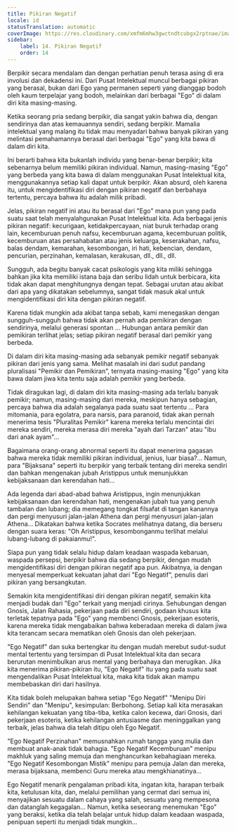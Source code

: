 ```yaml
---
title: Pikiran Negatif
locale: id
statusTranslation: automatic
coverImage: https://res.cloudinary.com/xmfm6mhw3gwctndtcubgx2rptnae/image/upload/v1740468922/small_cover_tratado_de_psicologia_revolucionaria_a4c0dca4e0.webp
sidebar:
    label: 14. Pikiran Negatif
    order: 14
---
```

Berpikir secara mendalam dan dengan perhatian penuh terasa asing di era involusi dan dekadensi ini. Dari Pusat Intelektual muncul berbagai pikiran yang berasal, bukan dari Ego yang permanen seperti yang dianggap bodoh oleh kaum terpelajar yang bodoh, melainkan dari berbagai "Ego" di dalam diri kita masing-masing.

Ketika seorang pria sedang berpikir, dia sangat yakin bahwa dia, dengan sendirinya dan atas kemauannya sendiri, sedang berpikir. Mamalia intelektual yang malang itu tidak mau menyadari bahwa banyak pikiran yang melintasi pemahamannya berasal dari berbagai "Ego" yang kita bawa di dalam diri kita.

Ini berarti bahwa kita bukanlah individu yang benar-benar berpikir; kita sebenarnya belum memiliki pikiran individual. Namun, masing-masing "Ego" yang berbeda yang kita bawa di dalam menggunakan Pusat Intelektual kita, menggunakannya setiap kali dapat untuk berpikir. Akan absurd, oleh karena itu, untuk mengidentifikasi diri dengan pikiran negatif dan berbahaya tertentu, percaya bahwa itu adalah milik pribadi.

Jelas, pikiran negatif ini atau itu berasal dari "Ego" mana pun yang pada suatu saat telah menyalahgunakan Pusat Intelektual kita. Ada berbagai jenis pikiran negatif: kecurigaan, ketidakpercayaan, niat buruk terhadap orang lain, kecemburuan penuh nafsu, kecemburuan agama, kecemburuan politik, kecemburuan atas persahabatan atau jenis keluarga, keserakahan, nafsu, balas dendam, kemarahan, kesombongan, iri hati, kebencian, dendam, pencurian, perzinahan, kemalasan, kerakusan, dll., dll., dll.

Sungguh, ada begitu banyak cacat psikologis yang kita miliki sehingga bahkan jika kita memiliki istana baja dan seribu lidah untuk berbicara, kita tidak akan dapat menghitungnya dengan tepat. Sebagai urutan atau akibat dari apa yang dikatakan sebelumnya, sangat tidak masuk akal untuk mengidentifikasi diri kita dengan pikiran negatif.

Karena tidak mungkin ada akibat tanpa sebab, kami menegaskan dengan sungguh-sungguh bahwa tidak akan pernah ada pemikiran dengan sendirinya, melalui generasi spontan ... Hubungan antara pemikir dan pemikiran terlihat jelas; setiap pikiran negatif berasal dari pemikir yang berbeda.

Di dalam diri kita masing-masing ada sebanyak pemikir negatif sebanyak pikiran dari jenis yang sama. Melihat masalah ini dari sudut pandang pluralisasi "Pemikir dan Pemikiran", ternyata masing-masing "Ego" yang kita bawa dalam jiwa kita tentu saja adalah pemikir yang berbeda.

Tidak diragukan lagi, di dalam diri kita masing-masing ada terlalu banyak pemikir; namun, masing-masing dari mereka, meskipun hanya sebagian, percaya bahwa dia adalah segalanya pada suatu saat tertentu ... Para mitomania, para egolatra, para narsis, para paranoid, tidak akan pernah menerima tesis "Pluralitas Pemikir" karena mereka terlalu mencintai diri mereka sendiri, mereka merasa diri mereka "ayah dari Tarzan" atau "ibu dari anak ayam"...

Bagaimana orang-orang abnormal seperti itu dapat menerima gagasan bahwa mereka tidak memiliki pikiran individual, jenius, luar biasa?... Namun, para "Bijaksana" seperti itu berpikir yang terbaik tentang diri mereka sendiri dan bahkan mengenakan jubah Aristippus untuk menunjukkan kebijaksanaan dan kerendahan hati...

Ada legenda dari abad-abad bahwa Aristippus, ingin menunjukkan kebijaksanaan dan kerendahan hati, mengenakan jubah tua yang penuh tambalan dan lubang; dia memegang tongkat filsafat di tangan kanannya dan pergi menyusuri jalan-jalan Athena dan pergi menyusuri jalan-jalan Athena... Dikatakan bahwa ketika Socrates melihatnya datang, dia berseru dengan suara keras: "Oh Aristippus, kesombonganmu terlihat melalui lubang-lubang di pakaianmu!".

Siapa pun yang tidak selalu hidup dalam keadaan waspada kebaruan, waspada persepsi, berpikir bahwa dia sedang berpikir, dengan mudah mengidentifikasi diri dengan pikiran negatif apa pun. Akibatnya, ia dengan menyesal memperkuat kekuatan jahat dari "Ego Negatif", penulis dari pikiran yang bersangkutan.

Semakin kita mengidentifikasi diri dengan pikiran negatif, semakin kita menjadi budak dari "Ego" terkait yang menjadi cirinya. Sehubungan dengan Gnosis, Jalan Rahasia, pekerjaan pada diri sendiri, godaan khusus kita terletak tepatnya pada "Ego" yang membenci Gnosis, pekerjaan esoteris, karena mereka tidak mengabaikan bahwa keberadaan mereka di dalam jiwa kita terancam secara mematikan oleh Gnosis dan oleh pekerjaan.

"Ego Negatif" dan suka bertengkar itu dengan mudah merebut sudut-sudut mental tertentu yang tersimpan di Pusat Intelektual kita dan secara berurutan menimbulkan arus mental yang berbahaya dan merugikan. Jika kita menerima pikiran-pikiran itu, "Ego Negatif" itu yang pada suatu saat mengendalikan Pusat Intelektual kita, maka kita tidak akan mampu membebaskan diri dari hasilnya.

Kita tidak boleh melupakan bahwa setiap "Ego Negatif" "Menipu Diri Sendiri" dan "Menipu", kesimpulan: Berbohong. Setiap kali kita merasakan kehilangan kekuatan yang tiba-tiba, ketika calon kecewa, dari Gnosis, dari pekerjaan esoteris, ketika kehilangan antusiasme dan meninggalkan yang terbaik, jelas bahwa dia telah ditipu oleh Ego Negatif.

"Ego Negatif Perzinahan" memusnahkan rumah tangga yang mulia dan membuat anak-anak tidak bahagia. "Ego Negatif Kecemburuan" menipu makhluk yang saling memuja dan menghancurkan kebahagiaan mereka. "Ego Negatif Kesombongan Mistik" menipu para pemuja Jalan dan mereka, merasa bijaksana, membenci Guru mereka atau mengkhianatinya...

Ego Negatif menarik pengalaman pribadi kita, ingatan kita, harapan terbaik kita, ketulusan kita, dan, melalui pemilihan yang cermat dari semua ini, menyajikan sesuatu dalam cahaya yang salah, sesuatu yang mempesona dan datanglah kegagalan... Namun, ketika seseorang menemukan "Ego" yang beraksi, ketika dia telah belajar untuk hidup dalam keadaan waspada, penipuan seperti itu menjadi tidak mungkin...

